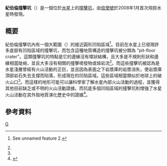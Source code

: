 {{Infobox crater
| title       = 紀伯倫撞擊坑
| image       = Gibran pit crater arrow.jpg
| caption     = 箭頭處是紀伯倫撞擊坑的 pit crater
| globe       = 水星
| coordinates = {{coord|35.5|N|110.4|W|globe:mercury_type:landmark|display=inline,title}}
| diameter    = {{convert|102|km}}<ref name=Gillis-Davis2009/>
| eponym      = [[纪伯伦·哈利勒·纪伯伦|纪伯伦·哈利勒·纪伯伦]]<ref name=gpn>{{gpn|14581}}</ref>
}}
'''紀伯倫撞擊坑'''（{{lang-en|Gibran}}）是一個位於[[水星|水星]]上的[[撞擊坑|撞擊坑]]，由[[信使號|信使號]]於2008年1月首次飛掠水星時發現。 

==概要==
紀伯倫撞擊坑內有一個大範圍（{{nowrap|29 × 29 km}}）的接近圓形凹陷區域<ref name=Gillis-Davis2009>{{cite journal|last1=Gillis-Davis|first1=Jeffrey J.|last2=Blewett|first2=David T.|last3=Gaskell|first3=Robert W.|last4=Denevi|first4=Brett W.|last5=Robinson|first5=Mark S.|last6=Strom|first6=Robert G.|last7=Solomon|first7=Sean C.|last8=Sprague|first8=Ann L.|title=Pit-floor craters on Mercury: Evidence of near-surface igneous activity|date=2009|journal=Earth and Planetary Science Letters|volume=285|issue=3-4|pages=243–250|doi=10.1016/j.epsl.2009.05.023|bibcode=2009E&PSL.285..243G}} See unnamed feature 2.</ref>。目前在水星上已發現許多底部有凹陷區域的撞擊坑，而包含這種地質構造的撞擊坑被分類為 "pit-floor crater"。這類撞擊坑的特點是它的邊緣沒有環狀結構，且大多是不規則形狀和邊緣相當陡峭，並且大多沒有相關的撞擊噴發物或熔岩流<ref name=Gillis-Davis2009/>。而這些撞擊坑被認為是水星淺層曾經有火山活動的正巨，並且因為表面之下岩漿庫的岩漿消失，使岩漿庫頂部岩石失去支撐而陷落，形成現在的凹陷區域。這些區域相當類似於地球上的破火山口<ref name=Gillis-Davis2009/>。而這樣的地形可能可以讓科學家了解水星內部火山活動的過程，並獲得其他目前缺乏或不明的火山活動證據。而坑底多個凹陷區域的撞擊坑則增強了水星火山活動在其外殼地質演化歷史中的證據<ref>{{cite web|url=http://messenger.jhuapl.edu/gallery/sciencePhotos/image.php?gallery_id=2&image_id=317|title=Picture of a Pit-Floor Crater|accessdate=November 20, 2009|date=July 21, 2009|publisher=JHU/APL|deadurl=yes|archiveurl=https://web.archive.org/web/20150402115708/http://messenger.jhuapl.edu/gallery/sciencePhotos/image.php?gallery_id=2&image_id=317|archivedate=2015年4月2日}}</ref>。

==參考資料==
{{reflist}}

[[Category:水星隕石坑|G]]